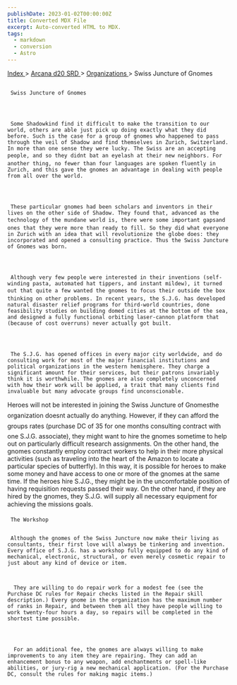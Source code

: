 ```yaml
---
publishDate: 2023-01-02T00:00:00Z
title: Converted MDX File
excerpt: Auto-converted HTML to MDX.
tags:
  - markdown
  - conversion
  - Astro
---
```







[
      Index
     ](-index)
     >
     [
      Arcana d20 SRD
     ](arcana-d20-srd-index)
     >
     [
      Organizations
     ](arcana-d20-srd-organizations-index)
     > Swiss Juncture of Gnomes
    





## 
     Swiss Juncture of Gnomes
    



     Some Shadowkind find it difficult to make the transition to our world, others are able just pick up doing exactly what they did before. Such is the case for a group of gnomes who happened to pass through the veil of Shadow and find themselves in Zurich, Switzerland. In more than one sense they were lucky. The Swiss are an accepting people, and so they didnt bat an eyelash at their new neighbors. For another thing, no fewer than four languages are spoken fluently in Zurich, and this gave the gnomes an advantage in dealing with people from all over the world.
    



     These particular gnomes had been scholars and inventors in their lives on the other side of Shadow. They found that, advanced as the technology of the mundane world is, there were some important gapsand ones that they were more than ready to fill. So they did what everyone in Zurich with an idea that will revolutionize the globe does: they incorporated and opened a consulting practice. Thus the Swiss Juncture of Gnomes was born.
    



     Although very few people were interested in their inventions (self-winding pasta, automated hat tippers, and instant mildew), it turned out that quite a few wanted the gnomes to focus their outside the box thinking on other problems. In recent years, the S.J.G. has developed natural disaster relief programs for third-world countries, done feasibility studies on building domed cities at the bottom of the sea, and designed a fully functional orbiting laser-cannon platform that (because of cost overruns) never actually got built.
    



     The S.J.G. has opened offices in every major city worldwide, and do consulting work for most of the major financial institutions and political organizations in the western hemisphere. They charge a significant amount for their services, but their patrons invariably think it is worthwhile. The gnomes are also completely unconcerned with how their work will be applied, a trait that many clients find invaluable but many advocate groups find unconscionable.
Heroes will not be interested in joining the Swiss Juncture of Gnomesthe organization doesnt actually do anything. However, if they can afford the groups rates (purchase DC of 35 for one months consulting contract with one S.J.G. associate), they might want to hire the gnomes sometime to help out on particularly difficult research assignments. On the other hand, the gnomes constantly employ contract workers to help in their more physical activities (such as traveling into the heart of the Amazon to locate a particular species of butterfly). In this way, it is possible for heroes to make some money and have access to one or more of the gnomes at the same time. If the heroes hire S.J.G., they might be in the uncomfortable position of having requisition requests passed their way. On the other hand, if they are hired by the gnomes, they S.J.G. will supply all necessary equipment for achieving the missions goals.
    



     The Workshop
    

     Although the gnomes of the Swiss Juncture now make their living as consultants, their first love will always be tinkering and invention. Every office of S.J.G. has a workshop fully equipped to do any kind of mechanical, electronic, structural, or even merely cosmetic repair to just about any kind of device or item.
     


      They are willing to do repair work for a modest fee (see the Purchase DC rules for Repair checks listed in the Repair skill description.) Every gnome in the organization has the maximum number of ranks in Repair, and between them all they have people willing to work twenty-four hours a day, so repairs will be completed in the shortest time possible.
     



      For an additional fee, the gnomes are always willing to make improvements to any item they are repairing. They can add an enhancement bonus to any weapon, add enchantments or spell-like abilities, or jury-rig a new mechanical application. (For the Purchase DC, consult the rules for making magic items.)
     




